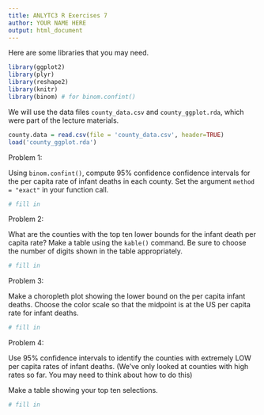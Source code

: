 ```yaml
---
title: ANLYTC3 R Exercises 7
author: YOUR NAME HERE
output: html_document
---
```


Here are some libraries that you may need.
```r
library(ggplot2)
library(plyr)
library(reshape2)
library(knitr)
library(binom) # for binom.confint()
```

We will use the data files `county_data.csv` and `county_ggplot.rda`, which were part of the lecture materials.

```r
county.data = read.csv(file = 'county_data.csv', header=TRUE)
load('county_ggplot.rda')
```

Problem 1: 

Using `binom.confint()`, compute 95% confidence confidence intervals for the per capita rate of infant deaths in each county. Set the argument `method = "exact"` in your function call.

```r
# fill in
```

Problem 2:

What are the counties with the top ten lower bounds for the infant death per capita rate? Make a table using the `kable()` command. Be sure to choose the number of digits shown in the table appropriately.

```r
# fill in
```

Problem 3:

Make a choropleth plot showing the lower bound on the per capita infant deaths. Choose the color scale so that the midpoint is at the US per capita rate for infant deaths.

```r
# fill in
```

Problem 4: 

Use 95% confidence intervals to identify the counties with extremely LOW per capita rates of infant deaths. (We've only looked at counties with high rates so far. You may need to think about how to do this)

Make a table showing your top ten selections. 


```r
# fill in
```


